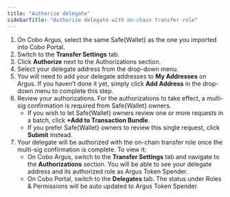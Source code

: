 ```yaml
---
title: "Authorize delegate"
sidebarTitle: "Authorize delegate with on-chain transfer role"
---
```


1. On Cobo Argus, select the same Safe&#123;Wallet&#125; as the one you imported into Cobo Portal.
2. Switch to the **Transfer Settings** tab.
3. Click **Authorize** next to the Authorizations section.
4. Select your delegate address from the drop-down menu.
5. You will need to add your delegate addresses to **My Addresses** on Argus. If you haven’t done it yet, simply click **Add Address** in the drop-down menu to complete this step.
6. Review your authorizations. For the authorizations to take effect, a multi-sig confirmation is required from Safe&#123;Wallet&#125; owners.
    - If you wish to let Safe&#123;Wallet&#125; owners review one or more requests in a batch, click **+Add to Transaction Bundle**.
    - If you prefer Safe&#123;Wallet&#125; owners to review this single request, click **Submit** instead.
7. Your delegate will be authorized with the on-chain transfer role once the multi-sig confirmation is complete. To view it:
    - On Cobo Argus, switch to the **Transfer Settings** tab and navigate to the **Authorizations** section. You will be able to see your delegate address and its authorized role as Argus Token Spender.
    - On Cobo Portal, switch to the **Delegates** tab. The status under Roles & Permissions will be auto updated to Argus Token Spender.


